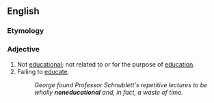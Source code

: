 ==English==

===Etymology===
{{prefix|en|non|educational}}

===Adjective===
{{en-adj|-}}

# Not [[educational]]; not related to or for the purpose of [[education]].
# Failing to [[educate]].
#: ''George found Professor Schnublett's repetitive lectures to be wholly '''noneducational''' and, in fact, a waste of time.''